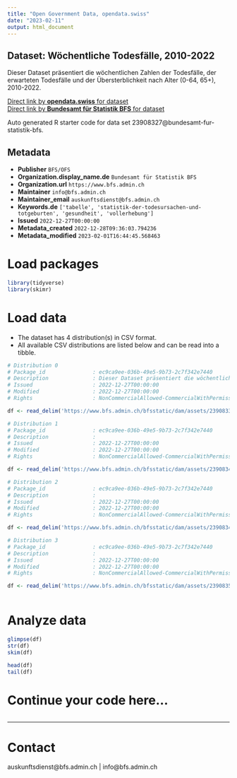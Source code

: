 ```yaml
---
title: "Open Government Data, opendata.swiss"
date: "2023-02-11"
output: html_document
---
```


## Dataset: Wöchentliche Todesfälle, 2010-2022

Dieser Dataset präsentiert die wöchentlichen Zahlen der Todesfälle, der erwarteten Todesfälle und der Übersterblichkeit nach Alter (0-64, 65+), 2010-2022.

[Direct link by **opendata.swiss** for dataset](https://opendata.swiss/de/dataset/wochentliche-todesfalle-2010-20224)<br>
[Direct link by **Bundesamt für Statistik BFS** for dataset](https://www.bfs.admin.ch/asset/de/ts-d-14.03.04.03-wr)

Auto generated R starter code for data set 23908327@bundesamt-fur-statistik-bfs.

## Metadata

- **Publisher** `BFS/OFS`
- **Organization.display_name.de** `Bundesamt für Statistik BFS`
- **Organization.url** `https://www.bfs.admin.ch`
- **Maintainer** `info@bfs.admin.ch`
- **Maintainer_email** `auskunftsdienst@bfs.admin.ch`
- **Keywords.de** `['tabelle', 'statistik-der-todesursachen-und-totgeburten', 'gesundheit', 'vollerhebung']`
- **Issued** `2022-12-27T00:00:00`
- **Metadata_created** `2022-12-28T09:36:03.794236`
- **Metadata_modified** `2023-02-01T16:44:45.568463`


# Load packages

```r

library(tidyverse)
library(skimr)

```

# Load data

-   The dataset has 4 distribution(s) in CSV format.
-   All available CSV distributions are listed below and can be read into a tibble.

```r

# Distribution 0
# Package_id               : ec9ca9ee-036b-49e5-9b73-2c7f342e7440
# Description              : Dieser Dataset präsentiert die wöchentlichen Zahlen der Todesfälle, der erwarteten Todesfälle und der Übersterblichkeit nach Alter (0-64, 65+), 2010-2022.
# Issued                   : 2022-12-27T00:00:00
# Modified                 : 2022-12-27T00:00:00
# Rights                   : NonCommercialAllowed-CommercialWithPermission-ReferenceRequired

df <- read_delim('https://www.bfs.admin.ch/bfsstatic/dam/assets/23908335/master')

# Distribution 1
# Package_id               : ec9ca9ee-036b-49e5-9b73-2c7f342e7440
# Description              : 
# Issued                   : 2022-12-27T00:00:00
# Modified                 : 2022-12-27T00:00:00
# Rights                   : NonCommercialAllowed-CommercialWithPermission-ReferenceRequired

df <- read_delim('https://www.bfs.admin.ch/bfsstatic/dam/assets/23908341/master')

# Distribution 2
# Package_id               : ec9ca9ee-036b-49e5-9b73-2c7f342e7440
# Description              : 
# Issued                   : 2022-12-27T00:00:00
# Modified                 : 2022-12-27T00:00:00
# Rights                   : NonCommercialAllowed-CommercialWithPermission-ReferenceRequired

df <- read_delim('https://www.bfs.admin.ch/bfsstatic/dam/assets/23908346/master')

# Distribution 3
# Package_id               : ec9ca9ee-036b-49e5-9b73-2c7f342e7440
# Description              : 
# Issued                   : 2022-12-27T00:00:00
# Modified                 : 2022-12-27T00:00:00
# Rights                   : NonCommercialAllowed-CommercialWithPermission-ReferenceRequired

df <- read_delim('https://www.bfs.admin.ch/bfsstatic/dam/assets/23908351/master')



```

# Analyze data

```r

glimpse(df)
str(df)
skim(df)

head(df)
tail(df)

```

# Continue your code here...

```r

```

------------------------------------------------------------------------

# Contact

auskunftsdienst@bfs.admin.ch | info@bfs.admin.ch
